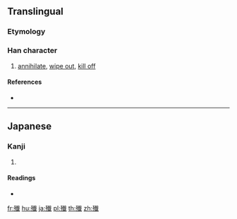 {{character info/new}}
{{also|殲}}
==Translingual==
{{Han simplified forms|殲|殱|歼}}

===Etymology===
{{Han simp|殲|f=韱|t=韯}}

===Han character===
{{Han char|rn=78|rad=歹|as=15|sn=19|four=|canj=MNJIM|ids=⿰歹韯}}

# [[annihilate]], [[wipe out]], [[kill off]]

====References====
* {{Han ref|kx=0584.041|hdz=21396.021|uh=6BB1|ud=27569}}

----

==Japanese==

===Kanji===
{{ja-kanji|grade=|rs=歹15}}

# {{defn|lang=ja|sort=歹15}}

====Readings====
* {{ja-readings|on=[[せん]] (sen)|kun=[[つくす]] (tsukusu), [[ほろぼす]] (horobosu)}}

[[fr:殱]]
[[hu:殱]]
[[ja:殱]]
[[pl:殱]]
[[th:殱]]
[[zh:殱]]
